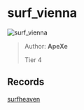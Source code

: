 
# surf_vienna

![surf_vienna](https://raw.githubusercontent.com/Sayt123/SurfMapPics/Maps-and-bonuses/csgo/surf_vienna.jpg)

> Author: **ApeXe**
>
> Tier 4

## Records

[surfheaven](https://surfheaven.eu/map/surf_vienna)
